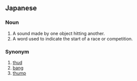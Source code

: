 ==Japanese==

=== Noun ===
# A sound made by one object hitting another.
# A word used to indicate the start of a race or competition.

=== Synonym ===
# [[thud]]
# [[bang]]
# [[thump]]